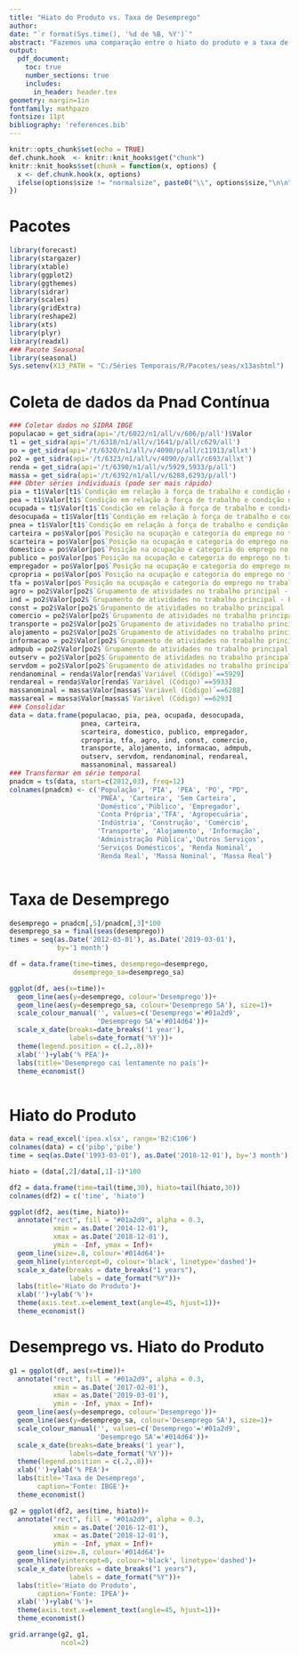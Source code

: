 ---
title: "Hiato do Produto vs. Taxa de Desemprego"
author: 
date: "`r format(Sys.time(), '%d de %B, %Y')`"
abstract: "Fazemos uma comparação entre o hiato do produto e a taxa de desemprego dessazonalizada nesse comentário de conjuntura."
output: 
  pdf_document:
    toc: true
    number_sections: true
    includes:
      in_header: header.tex
geometry: margin=1in
fontfamily: mathpazo
fontsize: 11pt
bibliography: 'references.bib'
---

```{r setup, include=FALSE}
knitr::opts_chunk$set(echo = TRUE)
def.chunk.hook  <- knitr::knit_hooks$get("chunk")
knitr::knit_hooks$set(chunk = function(x, options) {
  x <- def.chunk.hook(x, options)
  ifelse(options$size != "normalsize", paste0("\\", options$size,"\n\n", x, "\n\n \\normalsize"), x)
})

```

\newpage
# Pacotes

```{r, echo=T, eval=T, results='asis', fig.width=8, fig.height=4, fig.align='center', out.width="1\\linewidth", warning=FALSE, message=FALSE, size='small'}

library(forecast)
library(stargazer)
library(xtable)
library(ggplot2)
library(ggthemes)
library(sidrar)
library(scales)
library(gridExtra)
library(reshape2)
library(xts)
library(plyr)
library(readxl)
### Pacote Seasonal
library(seasonal)
Sys.setenv(X13_PATH = "C:/Séries Temporais/R/Pacotes/seas/x13ashtml")


```

# Coleta de dados da Pnad Contínua

```{r, echo=T, eval=T, results='asis', fig.width=8, fig.height=4, fig.align='center', out.width="1\\linewidth", warning=FALSE, message=FALSE, size='small'}

### Coletar dados no SIDRA IBGE
populacao = get_sidra(api='/t/6022/n1/all/v/606/p/all')$Valor
t1 = get_sidra(api='/t/6318/n1/all/v/1641/p/all/c629/all')
po = get_sidra(api='/t/6320/n1/all/v/4090/p/all/c11913/allxt')
po2 = get_sidra(api='/t/6323/n1/all/v/4090/p/all/c693/allxt')
renda = get_sidra(api='/t/6390/n1/all/v/5929,5933/p/all')
massa = get_sidra(api='/t/6392/n1/all/v/6288,6293/p/all')
### Obter séries individuais (pode ser mais rápido)
pia = t1$Valor[t1$`Condição em relação à força de trabalho e condição de ocupação (Código)`==32385]
pea = t1$Valor[t1$`Condição em relação à força de trabalho e condição de ocupação (Código)`==32386]
ocupada = t1$Valor[t1$`Condição em relação à força de trabalho e condição de ocupação (Código)`==32387]
desocupada = t1$Valor[t1$`Condição em relação à força de trabalho e condição de ocupação (Código)`==32446]
pnea = t1$Valor[t1$`Condição em relação à força de trabalho e condição de ocupação (Código)`==32447]
carteira = po$Valor[po$`Posição na ocupação e categoria do emprego no trabalho principal (Código)`=='31722']
scarteira = po$Valor[po$`Posição na ocupação e categoria do emprego no trabalho principal (Código)`=='31723']
domestico = po$Valor[po$`Posição na ocupação e categoria do emprego no trabalho principal (Código)`=='31724']
publico = po$Valor[po$`Posição na ocupação e categoria do emprego no trabalho principal (Código)`=='31727']
empregador = po$Valor[po$`Posição na ocupação e categoria do emprego no trabalho principal (Código)`=='96170']
cpropria = po$Valor[po$`Posição na ocupação e categoria do emprego no trabalho principal (Código)`=='96171']
tfa = po$Valor[po$`Posição na ocupação e categoria do emprego no trabalho principal (Código)`=='31731']
agro = po2$Valor[po2$`Grupamento de atividades no trabalho principal - PNADC (Código)`==33357]
ind = po2$Valor[po2$`Grupamento de atividades no trabalho principal - PNADC (Código)`==33358]
const = po2$Valor[po2$`Grupamento de atividades no trabalho principal - PNADC (Código)`==33360]
comercio = po2$Valor[po2$`Grupamento de atividades no trabalho principal - PNADC (Código)`==33361]
transporte = po2$Valor[po2$`Grupamento de atividades no trabalho principal - PNADC (Código)`==33362]
alojamento = po2$Valor[po2$`Grupamento de atividades no trabalho principal - PNADC (Código)`==33363]
informacao = po2$Valor[po2$`Grupamento de atividades no trabalho principal - PNADC (Código)`==33364]
admpub = po2$Valor[po2$`Grupamento de atividades no trabalho principal - PNADC (Código)`==39325]
outserv = po2$Valor[po2$`Grupamento de atividades no trabalho principal - PNADC (Código)`==33367]
servdom = po2$Valor[po2$`Grupamento de atividades no trabalho principal - PNADC (Código)`==33368]
rendanominal = renda$Valor[renda$`Variável (Código)`==5929]
rendareal = renda$Valor[renda$`Variável (Código)`==5933]
massanominal = massa$Valor[massa$`Variável (Código)`==6288]
massareal = massa$Valor[massa$`Variável (Código)`==6293]
### Consolidar
data = data.frame(populacao, pia, pea, ocupada, desocupada, 
                  pnea, carteira, 
                  scarteira, domestico, publico, empregador, 
                  cpropria, tfa, agro, ind, const, comercio,
                  transporte, alojamento, informacao, admpub,
                  outserv, servdom, rendanominal, rendareal,
                  massanominal, massareal)
### Transformar em série temporal
pnadcm = ts(data, start=c(2012,03), freq=12)
colnames(pnadcm) <- c('População', 'PIA', 'PEA', 'PO', "PD",
                      'PNEA', 'Carteira', 'Sem Carteira',
                      'Doméstico','Público', 'Empregador', 
                      'Conta Própria','TFA', 'Agropecuária', 
                      'Indústria', 'Construção', 'Comércio',
                      'Transporte', 'Alojamento', 'Informação', 
                      'Administração Pública','Outros Serviços', 
                      'Serviços Domésticos', 'Renda Nominal', 
                      'Renda Real', 'Massa Nominal', 'Massa Real')



```

# Taxa de Desemprego

```{r, echo=T, eval=T, results='asis', fig.width=8, fig.height=4, fig.align='center', out.width="1\\linewidth", warning=FALSE, message=FALSE, size='small'}

desemprego = pnadcm[,5]/pnadcm[,3]*100
desemprego_sa = final(seas(desemprego))
times = seq(as.Date('2012-03-01'), as.Date('2019-03-01'), 
            by='1 month')

df = data.frame(time=times, desemprego=desemprego,
                desemprego_sa=desemprego_sa)

ggplot(df, aes(x=time))+
  geom_line(aes(y=desemprego, colour='Desemprego'))+
  geom_line(aes(y=desemprego_sa, colour='Desemprego SA'), size=1)+
  scale_colour_manual('', values=c('Desemprego'='#01a2d9',
                      'Desemprego SA'='#014d64'))+
  scale_x_date(breaks=date_breaks('1 year'),
               labels=date_format('%Y'))+
  theme(legend.position = c(.2,.8))+
  xlab('')+ylab('% PEA')+
  labs(title='Desemprego cai lentamente no país')+
  theme_economist()
  


```

# Hiato do Produto

```{r, echo=T, eval=T, results='asis', fig.width=8, fig.height=4, fig.align='center', out.width="1\\linewidth", warning=FALSE, message=FALSE, size='small'}

data = read_excel('ipea.xlsx', range='B2:C106')
colnames(data) = c('pibp','pibe')
time = seq(as.Date('1993-03-01'), as.Date('2018-12-01'), by='3 month')

hiato = (data[,2]/data[,1]-1)*100

df2 = data.frame(time=tail(time,30), hiato=tail(hiato,30))
colnames(df2) = c('time', 'hiato')

ggplot(df2, aes(time, hiato))+
  annotate("rect", fill = "#01a2d9", alpha = 0.3, 
           xmin = as.Date('2014-12-01'), 
           xmax = as.Date('2018-12-01'),
           ymin = -Inf, ymax = Inf)+
  geom_line(size=.8, colour='#014d64')+
  geom_hline(yintercept=0, colour='black', linetype='dashed')+
  scale_x_date(breaks = date_breaks("1 years"),
               labels = date_format("%Y"))+
  labs(title='Hiato do Produto')+
  xlab('')+ylab('%')+
  theme(axis.text.x=element_text(angle=45, hjust=1))+
  theme_economist()


```

# Desemprego vs. Hiato do Produto

```{r, echo=T, eval=T, results='asis', fig.width=8, fig.height=4, fig.align='center', out.width="1\\linewidth", warning=FALSE, message=FALSE, size='small'}

g1 = ggplot(df, aes(x=time))+
  annotate("rect", fill = "#01a2d9", alpha = 0.3, 
           xmin = as.Date('2017-02-01'), 
           xmax = as.Date('2019-03-01'),
           ymin = -Inf, ymax = Inf)+
  geom_line(aes(y=desemprego, colour='Desemprego'))+
  geom_line(aes(y=desemprego_sa, colour='Desemprego SA'), size=1)+
  scale_colour_manual('', values=c('Desemprego'='#01a2d9',
                      'Desemprego SA'='#014d64'))+
  scale_x_date(breaks=date_breaks('1 year'),
               labels=date_format('%Y'))+
  theme(legend.position = c(.2,.8))+
  xlab('')+ylab('% PEA')+
  labs(title='Taxa de Desemprego',
       caption='Fonte: IBGE')+
  theme_economist()

g2 = ggplot(df2, aes(time, hiato))+
  annotate("rect", fill = "#01a2d9", alpha = 0.3, 
           xmin = as.Date('2016-12-01'), 
           xmax = as.Date('2018-12-01'),
           ymin = -Inf, ymax = Inf)+
  geom_line(size=.8, colour='#014d64')+
  geom_hline(yintercept=0, colour='black', linetype='dashed')+
  scale_x_date(breaks = date_breaks("1 years"),
               labels = date_format("%Y"))+
  labs(title='Hiato do Produto',
       caption='Fonte: IPEA')+
  xlab('')+ylab('%')+
  theme(axis.text.x=element_text(angle=45, hjust=1))+
  theme_economist()

grid.arrange(g2, g1, 
             ncol=2)

```
